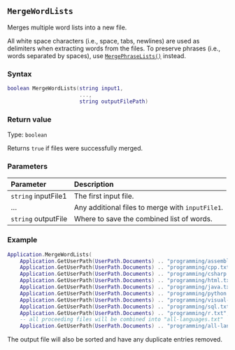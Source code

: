::: {.minipage data-latex="{\textwidth}"}
## `MergeWordLists`

Merges multiple word lists into a new file.

All white space characters (i.e., space, tabs, newlines) are used as delimiters when extracting words from the files.
To preserve phrases (i.e., words separated by spaces), use [`MergePhraseLists()`](#mergephraselists) instead.

### Syntax {-}

``` .lua
boolean MergeWordLists(string input1,
                       ...,
                       string outputFilePath)
```

### Return value {-}

Type: `boolean`

Returns `true` if files were successfully merged.

### Parameters {-}

**Parameter** | **Description**
| :-- | :-- |
| `string` inputFile1 | The first input file. |
| ... | Any additional files to merge with `inputFile1`. |
| `string` outputFile | Where to save the combined list of words. | 

### Example\index{examples!merging word lists} {-}

``` .lua
Application.MergeWordLists(
    Application.GetUserPath(UserPath.Documents) .. "programming/assembly.txt",
    Application.GetUserPath(UserPath.Documents) .. "programming/cpp.txt",
    Application.GetUserPath(UserPath.Documents) .. "programming/csharp.txt",
    Application.GetUserPath(UserPath.Documents) .. "programming/html.txt",
    Application.GetUserPath(UserPath.Documents) .. "programming/java.txt",
    Application.GetUserPath(UserPath.Documents) .. "programming/python.txt",
    Application.GetUserPath(UserPath.Documents) .. "programming/visual-basic.txt",
    Application.GetUserPath(UserPath.Documents) .. "programming/sql.txt",
    Application.GetUserPath(UserPath.Documents) .. "programming/r.txt",
    -- all proceeding files will be combined into "all-languages.txt"
    Application.GetUserPath(UserPath.Documents) .. "programming/all-languages.txt")
```

:::: {.callout-note}
The output file will also be sorted and have any duplicate entries removed.
::::
:::
